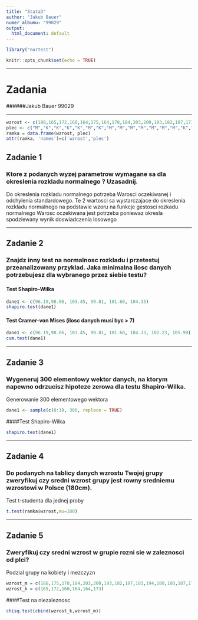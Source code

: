 ---
title: "Stata3"
author: "Jakub Bauer"
numer_albumu: "99029"
output:
  html_document: default
---

```{R,  include=FALSE}
library("nortest")
```

```{r setup, include=FALSE}
knitr::opts_chunk$set(echo = TRUE)
```
---

# Zadania
######Jakub Bauer 99029

---

``` {R}
wzrost <- c(188,165,172,160,164,175,164,178,184,203,200,193,182,187,173,183,194,180,180,187,179,180)
plec <- c("M","K","K","K","K","M","K","M","M","M","M","M","M","M","K","M","M","M","M","M","M","M")
ramka = data.frame(wzrost, plec)
attr(ramka, 'names')=c('wzrost','plec')
```



## Zadanie 1
### Ktore z podanych wyzej parametrow wymagane sa dla okreslenia rozkladu normalnego ? Uzasadnij.

 Do okreslenia rozkladu normalnego potrzeba Warosci oczekiwanej i odchylenia standardowego.
 Te 2 wartosci sa wystarczajace do okreslenia rozkladu normalnego na podstawie wzoru na funkcje gestosci rozkadu normalnego
 Warosc oczekiwana jest potrzeba poniewaz okresla spodziewany wynik doswiadczenia losowego

---

## Zadanie 2
### Znajdz inny test na normalnosc rozkladu i przetestuj przeanalizowany przyklad. Jaka minimalna ilosc danych potrzebujesz dla wybranego przez siebie testu?

#### Test Shapiro-Wilka
```{r}
dane1 <- c(96.19,98.06, 103.45, 99.81, 101.60, 104.33)
shapiro.test(dane1)
```

#### Test Cramer-von Mises (ilosc danych musi byc > 7)
```{r}
dane1 <- c(96.19,98.06, 103.45, 99.81, 101.60, 104.33, 102.23, 105.99)
cvm.test(dane1)
```

---

## Zadanie 3
### Wygeneruj 300 elementowy wektor danych, na ktorym napewno odrzucisz hipoteze zerowa dla testu Shapiro-Wilka.

Generowanie 300 elementowego wektora
```{r}
dane1 <- sample(c(0:1), 300, replace = TRUE)
```

####Test Shapiro-Wilka
```{r}
shapiro.test(dane1)
```

---

## Zadanie 4
### Do podanych na tablicy danych wzrostu Twojej grupy zweryfikuj czy sredni wzrost grupy jest rowny sredniemu wzrostowi w Polsce (180cm).

Test t-studenta dla jednej proby
```{r}
t.test(ramka$wzrost,mu=180)
```

---

## Zadanie 5
### Zweryfikuj czy sredni wzrost w grupie rozni sie w zaleznosci od plci?

Podzial grupy na kobiety i mezczyzn
```{r}
wzrost_m = c(188,175,178,184,203,200,193,182,187,183,194,180,180,187,179,180)
wzrost_k = c(165,172,160,164,164,173)
```

####Test na niezaleznosc
```{r}
chisq.test(cbind(wzrost_k,wzrost_m))
```

